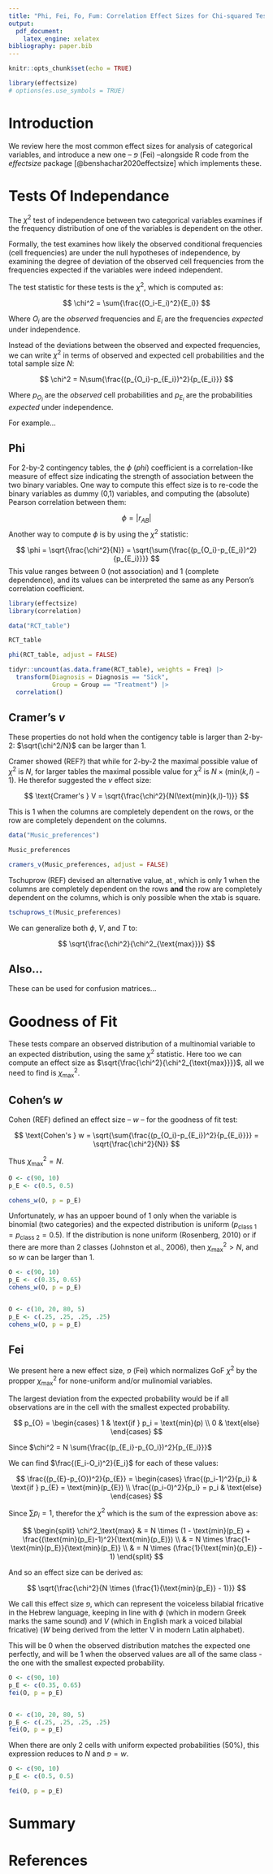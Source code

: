 ```yaml
---
title: "Phi, Fei, Fo, Fum: Correlation Effect Sizes for Chi-squared Tests"
output: 
  pdf_document:
    latex_engine: xelatex
bibliography: paper.bib
---
```


```r
knitr::opts_chunk$set(echo = TRUE)

library(effectsize)
# options(es.use_symbols = TRUE)
```

# Introduction

<!-- Blah blah blah effect sizes are important. -->

We review here the most common effect sizes for analysis of categorical variables, and introduce a new one -- $פ$ (Fei)  --alongside R code from the *effectsize* package [@benshachar2020effectsize] which implements these.

# Tests Of Independance

The $\chi^2$ test of independence between two categorical variables examines if the frequency distribution of one of the variables is dependent on the other. 

Formally, the test examines how likely the observed conditional frequencies (cell frequencies) are under the null hypotheses of independence, by examining the degree of deviation of the observed cell frequencies from the frequencies expected if the variables were indeed independent.

The test statistic for these tests is the $\chi^2$, which is computed as:

$$
\chi^2 = \sum{\frac{(O_i-E_i)^2}{E_i}}
$$

Where $O_i$ are the *observed* frequencies and $E_i$ are the frequencies *expected* under independence. 

Instead of the deviations between the observed and expected frequencies, we can write $\chi^2$ in terms of observed and expected cell probabilities and the total sample size $N$:

$$
\chi^2 = N\sum{\frac{(p_{O_i}-p_{E_i})^2}{p_{E_i}}}
$$

Where $p_{O_i}$ are the *observed* cell probabilities and $p_{E_i}$ are the probabilities *expected* under independence.

For example... <!-- use a real world example -->

## Phi

For 2-by-2 contingency tables, the $\phi$ (*phi*) coefficient is a correlation-like measure of effect size indicating the strength of association between the two binary variables. One way to compute this effect size is to re-code the binary variables as dummy (0,1) variables, and computing the (absolute) Pearson correlation between them:

$$
\phi = |r_{AB}|
$$
Another way to compute $\phi$ is by using the $\chi^2$ statistic:

$$
\phi = \sqrt{\frac{\chi^2}{N}} = \sqrt{\sum{\frac{(p_{O_i}-p_{E_i})^2}{p_{E_i}}}}
$$
This value ranges between 0 (not association) and 1 (complete dependence), and its values can be interpreted the same as any Person's correlation coefficient.

```r
library(effectsize)
library(correlation)

data("RCT_table")

RCT_table

phi(RCT_table, adjust = FALSE)

tidyr::uncount(as.data.frame(RCT_table), weights = Freq) |>
  transform(Diagnosis = Diagnosis == "Sick",
            Group = Group == "Treatment") |> 
  correlation()
```



## Cramer's *v*

These properties do not hold when the contigency table is larger than 2-by-2: $\sqrt{\chi^2/N}$ can be larger than 1.

Cramer showed (REF?) that while for 2-by-2 the maximal possible value of $\chi^2$ is $N$, for larger tables the maximal possible value for $\chi^2$ is $N\times (\text{min}(k,l)-1)$. He therefor suggested the $v$ effect size:

$$
\text{Cramer's } V = \sqrt{\frac{\chi^2}{N(\text{min}(k,l)-1)}}
$$

This is 1 when the columns are completely dependent on the rows, or the row are completely dependent on the columns.

```r
data("Music_preferences")

Music_preferences

cramers_v(Music_preferences, adjust = FALSE)
```

Tschuprow (REF) devised an alternative value, at <value>, which is only 1 when the columns are completely dependent on the rows **and** the row are completely dependent on the columns, which is only possible when the xtab is square.

```r
tschuprows_t(Music_preferences)
```

We can generalize both $\phi$, $V$, and $T$ to:

$$
\sqrt{\frac{\chi^2}{\chi^2_{\text{max}}}}
$$

## Also...

These can be used for confusion matrices... <!-- show that Matthew's correlation coefficient is equal to Phi. -->

# Goodness of Fit

These tests compare an observed distribution of a multinomial variable to an expected distribution, using the same $\chi^2$ statistic. Here too we can compute an effect size as $\sqrt{\frac{\chi^2}{\chi^2_{\text{max}}}}$, all we need to find is $\chi^2_{\text{max}}$.

## Cohen's *w*

Cohen (REF) defined an effect size -- *w* -- for the goodness of fit test:

$$
\text{Cohen's } w = \sqrt{\sum{\frac{(p_{O_i}-p_{E_i})^2}{p_{E_i}}}} = \sqrt{\frac{\chi^2}{N}}
$$

Thus $\chi^2_\text{max} = N$.

```r
O <- c(90, 10)
p_E <- c(0.5, 0.5)

cohens_w(O, p = p_E)
```

Unfortunately, *w* has an uppoer bound of 1 only when the variable is binomial (two categories) and the expected distribution is uniform ($p_{\text{class 1}} = p_{\text{class 2}} = 0.5$). If the distribution is none uniform (Rosenberg, 2010) or if there are more than 2 classes (Johnston et al., 2006), then $\chi^2_\text{max} > N$, and so *w* can be larger than 1.

```r
O <- c(90, 10)
p_E <- c(0.35, 0.65)
cohens_w(O, p = p_E)


O <- c(10, 20, 80, 5)
p_E <- c(.25, .25, .25, .25)
cohens_w(O, p = p_E)
```


## Fei

We present here a new effect size, $פ$ (Fei) which normalizes GoF $\chi^2$ by the propper $\chi^2_\text{max}$ for none-uniform and/or mulinomial variables.

The largest deviation from the expected probability would be if all observations are in the cell with the smallest expected probability.

$$
p_{O} = 
\begin{cases}
1 & \text{if } p_i = \text{min}(p) \\
0 & \text{else}
\end{cases}
$$

Since $\chi^2 = N \sum{\frac{(p_{E_i}-p_{O_i})^2}{p_{E_i}}}$

We can find $\frac{(E_i-O_i)^2}{E_i}$ for each of these values:

$$
\frac{(p_{E}-p_{O})^2}{p_{E}} = 
\begin{cases}
\frac{(p_i-1)^2}{p_i} & \text{if } p_{E} = \text{min}(p_{E}) \\
\frac{(p_i-0)^2}{p_i} = p_i & \text{else}
\end{cases}
$$

Since $\sum{p_i}=1$, therefor the $\chi^2$ which is the sum of the expression above as:

$$
\begin{split}
\chi^2_\text{max} & = N \times (1 - \text{min}(p_E) + \frac{(\text{min}(p_E)-1)^2}{\text{min}(p_E)}) \\
 & = N \times \frac{1-\text{min}(p_E)}{\text{min}(p_E)} \\
 & = N \times (\frac{1}{\text{min}(p_E)} - 1)
\end{split}
$$

And so an effect size can be derived as:

$$
\sqrt{\frac{\chi^2}{N \times (\frac{1}{\text{min}(p_E)} - 1)}}
$$

We call this effect size $פ$, which can represent the voiceless bilabial fricative in the Hebrew language, keeping in line with $\phi$ (which in modern Greek marks the same sound) and $V$ (which in English mark a voiced bilabial fricative) ($W$ being derived from the letter V in modern Latin alphabet).

This will be 0 when the observed distribution matches the expected one perfectly, and will be 1 when the observed values are all of the same class - the one with the smallest expected probability.

```r
O <- c(90, 10)
p_E <- c(0.35, 0.65)
fei(O, p = p_E)


O <- c(10, 20, 80, 5)
p_E <- c(.25, .25, .25, .25)
fei(O, p = p_E)
```

When there are only 2 cells with uniform expected probabilities (50%), this expression reduces to $N$ and $פ = w$.

```r
O <- c(90, 10)
p_E <- c(0.5, 0.5)

fei(O, p = p_E)
```

# Summary



# References